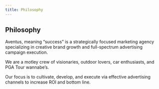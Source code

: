 ```yaml
---
title: Philosophy
---
```


## Philosophy

Aventus, meaning “success” is a strategically focused marketing agency specializing in creative brand growth and full-spectrum advertising campaign execution.
 
We are a motley crew of visionaries, outdoor lovers, car enthusiasts, and PGA Tour wannabe’s.
 
Our focus is to cultivate, develop, and execute via effective advertising channels to increase ROI and bottom line.